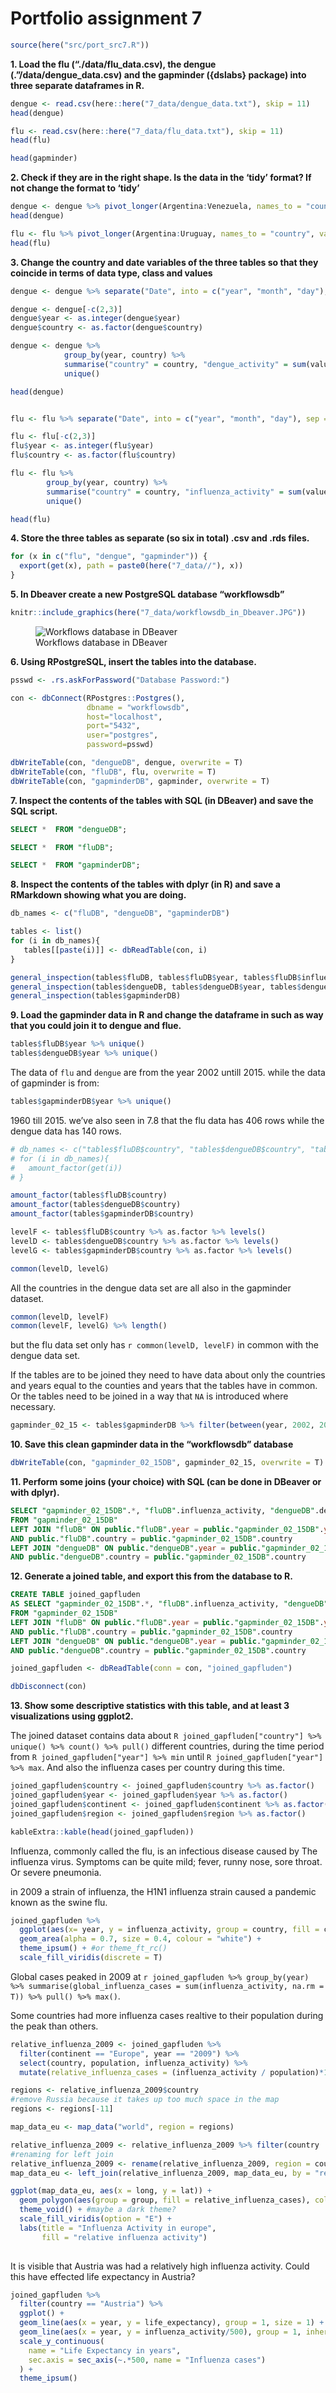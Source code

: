 # Portfolio assignment 7

```r
source(here("src/port_src7.R"))
```

**1. Load the flu (“./data/flu_data.csv), the dengue (.”/data/dengue_data.csv) and the gapminder ({dslabs} package) into three separate dataframes in R.**

```r
dengue <- read.csv(here::here("7_data/dengue_data.txt"), skip = 11) 
head(dengue)

flu <- read.csv(here::here("7_data/flu_data.txt"), skip = 11)
head(flu)

head(gapminder)
```

**2. Check if they are in the right shape. Is the data in the ‘tidy’ format? If not change the format to ‘tidy’**

```r
dengue <- dengue %>% pivot_longer(Argentina:Venezuela, names_to = "country", values_to = "value")
head(dengue)

flu <- flu %>% pivot_longer(Argentina:Uruguay, names_to = "country", values_to = "value")
head(flu)

```


**3. Change the country and date variables of the three tables so that they coincide in terms of data type, class and values**

```r
dengue <- dengue %>% separate("Date", into = c("year", "month", "day"), sep = "-") 

dengue <- dengue[-c(2,3)] 
dengue$year <- as.integer(dengue$year)
dengue$country <- as.factor(dengue$country)

dengue <- dengue %>% 
            group_by(year, country) %>% 
            summarise("country" = country, "dengue_activity" = sum(value, na.rm = T)) %>%
            unique()

head(dengue)


flu <- flu %>% separate("Date", into = c("year", "month", "day"), sep = "-") 

flu <- flu[-c(2,3)] 
flu$year <- as.integer(flu$year)
flu$country <- as.factor(flu$country)

flu <- flu %>% 
        group_by(year, country) %>% 
        summarise("country" = country, "influenza_activity" = sum(value, na.rm = T)) %>%
        unique()

head(flu)
```

**4. Store the three tables as separate (so six in total) .csv and .rds files.**

```r
for (x in c("flu", "dengue", "gapminder")) {
  export(get(x), path = paste0(here("7_data//"), x))
}

```


**5. In Dbeaver create a new PostgreSQL database “workflowsdb”**

```r
knitr::include_graphics(here("7_data/workflowsdb_in_Dbeaver.JPG"))
```

![Workflows database in DBeaver](/)

**6. Using RPostgreSQL, insert the tables into the database.**

```r
psswd <- .rs.askForPassword("Database Password:")

con <- dbConnect(RPostgres::Postgres(), 
                 dbname = "workflowsdb", 
                 host="localhost", 
                 port="5432", 
                 user="postgres", 
                 password=psswd)
```

```r
dbWriteTable(con, "dengueDB", dengue, overwrite = T)
dbWriteTable(con, "fluDB", flu, overwrite = T)
dbWriteTable(con, "gapminderDB", gapminder, overwrite = T)
````


**7. Inspect the contents of the tables with SQL (in DBeaver) and save the SQL script.**

```sql
SELECT *  FROM "dengueDB";
```

```sql
SELECT *  FROM "fluDB";
```

```sql
SELECT *  FROM "gapminderDB";
```

**8. Inspect the contents of the tables with dplyr (in R) and save a RMarkdown showing what you are doing.**

```r
db_names <- c("fluDB", "dengueDB", "gapminderDB")

tables <- list()
for (i in db_names){
   tables[[paste(i)]] <- dbReadTable(con, i)
}
```

```r
general_inspection(tables$fluDB, tables$fluDB$year, tables$fluDB$influenza_activity)
general_inspection(tables$dengueDB, tables$dengueDB$year, tables$dengueDB$dengue_activity)
general_inspection(tables$gapminderDB)
```


**9. Load the gapminder data in R and change the dataframe in such as way that you could join it to dengue and flue.**

```r
tables$fluDB$year %>% unique()
tables$dengueDB$year %>% unique()
```
The data of `flu` and `dengue` are from the year 2002 untill 2015. while the data of gapminder is from:

```r
tables$gapminderDB$year %>% unique()
```
1960 till 2015. we've also seen in 7.8 that the flu data has 406 rows while the dengue data has 140 rows. 

```r
# db_names <- c("tables$fluDB$country", "tables$dengueDB$country", "tables$gapminderDB$country")
# for (i in db_names){
#   amount_factor(get(i)) 
# } 

amount_factor(tables$fluDB$country)
amount_factor(tables$dengueDB$country)
amount_factor(tables$gapminderDB$country)

```
```r
levelF <- tables$fluDB$country %>% as.factor %>% levels()
levelD <- tables$dengueDB$country %>% as.factor %>% levels()
levelG <- tables$gapminderDB$country %>% as.factor %>% levels()

common(levelD, levelG)
```
All the countries in the dengue data set are all also in the gapminder dataset.

```r
common(levelD, levelF)
common(levelF, levelG) %>% length()
```
but the flu data set only has `r common(levelD, levelF)` in common with the dengue data set.



If the tables are to be joined they need to have data about only the countries and years equal to the counties and years that the tables have in common. Or the tables need to be joined in a way that `NA` is introduced where necessary.

```r
gapminder_02_15 <- tables$gapminderDB %>% filter(between(year, 2002, 2015))
```

**10. Save this clean gapminder data in the “workflowsdb” database**

```r
dbWriteTable(con, "gapminder_02_15DB", gapminder_02_15, overwrite = T)
```


**11. Perform some joins (your choice) with SQL (can be done in DBeaver or with dplyr).**

```sql
SELECT "gapminder_02_15DB".*, "fluDB".influenza_activity, "dengueDB".dengue_activity 
FROM "gapminder_02_15DB"
LEFT JOIN "fluDB" ON public."fluDB".year = public."gapminder_02_15DB".year 
AND public."fluDB".country = public."gapminder_02_15DB".country
LEFT JOIN "dengueDB" ON public."dengueDB".year = public."gapminder_02_15DB".year
AND public."dengueDB".country = public."gapminder_02_15DB".country
```

**12. Generate a joined table, and export this from the database to R.**

```sql
CREATE TABLE joined_gapfluden 
AS SELECT "gapminder_02_15DB".*, "fluDB".influenza_activity, "dengueDB".dengue_activity 
FROM "gapminder_02_15DB"
LEFT JOIN "fluDB" ON public."fluDB".year = public."gapminder_02_15DB".year 
AND public."fluDB".country = public."gapminder_02_15DB".country
LEFT JOIN "dengueDB" ON public."dengueDB".year = public."gapminder_02_15DB".year
AND public."dengueDB".country = public."gapminder_02_15DB".country
```


```r
joined_gapfluden <- dbReadTable(conn = con, "joined_gapfluden")
```

```r
dbDisconnect(con)
```

**13. Show some descriptive statistics with this table, and at least 3 visualizations using ggplot2.**

The joined dataset contains data about `R joined_gapfluden["country"] %>% unique() %>% count() %>% pull()` different countries, during the time period from `R joined_gapfluden["year"] %>% min` until `R joined_gapfluden["year"] %>% max`. And also the influenza cases per country during this time.

```r
joined_gapfluden$country <- joined_gapfluden$country %>% as.factor()
joined_gapfluden$year <- joined_gapfluden$year %>% as.factor()
joined_gapfluden$continent <- joined_gapfluden$continent %>% as.factor()
joined_gapfluden$region <- joined_gapfluden$region %>% as.factor()
```

```r
kableExtra::kable(head(joined_gapfluden))
```

Influenza, commonly called the flu, is an infectious disease caused by The influenza virus. Symptoms can be quite mild; fever, runny nose, sore throat. Or severe pneumonia.

in 2009 a strain of influenza, the H1N1 influenza strain caused a pandemic known as the swine flu.

```r
joined_gapfluden %>% 
  ggplot(aes(x= year, y = influenza_activity, group = country, fill = country)) +
  geom_area(alpha = 0.7, size = 0.4, colour = "white") +
  theme_ipsum() + #or theme_ft_rc()
  scale_fill_viridis(discrete = T)
```

Global cases peaked in 2009 at `r joined_gapfluden %>% group_by(year) %>% summarise(global_influenza_cases = sum(influenza_activity, na.rm = T)) %>% pull() %>% max() `.

Some countries had more influenza cases realtive to their population during the peak than others.

```r
relative_influenza_2009 <- joined_gapfluden %>% 
  filter(continent == "Europe", year == "2009") %>% 
  select(country, population, influenza_activity) %>% 
  mutate(relative_influenza_cases = (influenza_activity / population)*100)

regions <- relative_influenza_2009$country
#remove Russia because it takes up too much space in the map
regions <- regions[-11]

map_data_eu <- map_data("world", region = regions)

relative_influenza_2009 <- relative_influenza_2009 %>% filter(country != "Russia")
#renaming for left join
relative_influenza_2009 <- rename(relative_influenza_2009, region = country)
map_data_eu <- left_join(relative_influenza_2009, map_data_eu, by = "region")

ggplot(map_data_eu, aes(x = long, y = lat)) +
  geom_polygon(aes(group = group, fill = relative_influenza_cases), colour = "white", size = 0.1) +
  theme_void() + #maybe a dark theme?
  scale_fill_viridis(option = "E") + 
  labs(title = "Influenza Activity in europe",
       fill = "relative influenza activity")
  
```

It is visible that Austria was had a relatively high influenza activity. Could this have effected life expectancy in Austria?

```r
joined_gapfluden %>%
  filter(country == "Austria") %>%
  ggplot() +
  geom_line(aes(x = year, y = life_expectancy), group = 1, size = 1) +
  geom_line(aes(x = year, y = influenza_activity/500), group = 1, inherit.aes = F, size = 1, color = "red") +
  scale_y_continuous(
    name = "Life Expectancy in years",
    sec.axis = sec_axis(~.*500, name = "Influenza cases")
  ) +
  theme_ipsum()
  
```


